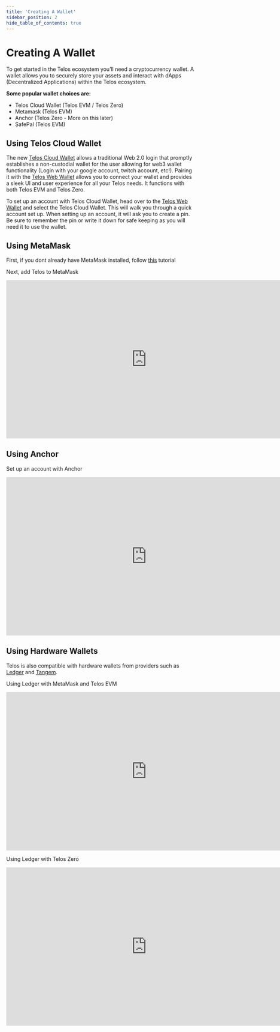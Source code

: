 ---
title: 'Creating A Wallet'
sidebar_position: 2
hide_table_of_contents: true
---

# Creating A Wallet

To get started in the Telos ecosystem you’ll need a cryptocurrency wallet. A wallet allows you to securely store your assets and interact with dApps (Decentralized Applications) within the Telos ecosystem.

**Some popular wallet choices are:**

- Telos Cloud Wallet (Telos EVM / Telos Zero)
- Metamask (Telos EVM)
- Anchor (Telos Zero - More on this later)
- SafePal (Telos EVM)

## Using Telos Cloud Wallet

The new [Telos Cloud Wallet](https://hellotelos.medium.com/telos-foundation-and-aikon-ore-id-announce-the-launch-of-telos-cloud-wallet-474cb07fd025) allows a traditional Web 2.0 login that promptly establishes a non-custodial wallet for the user allowing for web3 wallet functionality (Login with your google account, twitch account, etc!). Pairing it with the [Telos Web Wallet](https://wallet.telos.net/) allows you to connect your wallet and provides a sleek UI and user experience for all your Telos needs. It functions with both Telos EVM and Telos Zero.

To set up an account with Telos Cloud Wallet, head over to the [Telos Web Wallet](https://wallet.telos.net/) and select the Telos Cloud Wallet. This will walk you through a quick account set up. When setting up an account, it will ask you to create a pin. Be sure to remember the pin or write it down for safe keeping as you will need it to use the wallet.


## Using MetaMask

First, if you dont already have MetaMask installed, follow [this](https://support.metamask.io/hc/en-us/articles/360015489531) tutorial

Next, add Telos to MetaMask

<iframe width="750" height="422" src="https://www.youtube.com/embed/3rheIFOlfJU" title="Office Hours: How to Add The Telos EVM Testnet and Mainnet to MetaMask!" frameborder="0" allow="accelerometer; autoplay; clipboard-write; encrypted-media; gyroscope; picture-in-picture; web-share" allowfullscreen></iframe>

## Using Anchor 

Set up an account with Anchor

<iframe width="750" height="422" src="https://www.youtube.com/embed/i-2Ari0QPJ0" title="How To: Set up a Telos native (Telos Zero) account &amp; wallet" frameborder="0" allow="accelerometer; autoplay; clipboard-write; encrypted-media; gyroscope; picture-in-picture; web-share" allowfullscreen></iframe>

## Using Hardware Wallets

Telos is also compatible with hardware wallets from providers such as [Ledger](https://www.ledger.com/) and [Tangem](https://tangem.com/en/).

Using Ledger with MetaMask and Telos EVM

<iframe width="750" height="422" src="https://www.youtube.com/embed/G81QKTnfm0o" title="How To: Connect a Ledger hardware wallet to you Metamask account" frameborder="0" allow="accelerometer; autoplay; clipboard-write; encrypted-media; gyroscope; picture-in-picture; web-share" allowfullscreen></iframe>

Using Ledger with Telos Zero

<iframe width="750" height="422" src="https://www.youtube.com/embed/UpPZCZIhmI0" title="How To: Create a Telos Zero account using a Ledger device" frameborder="0" allow="accelerometer; autoplay; clipboard-write; encrypted-media; gyroscope; picture-in-picture; web-share" allowfullscreen></iframe>


